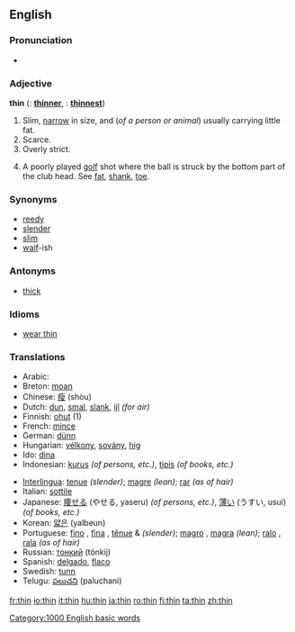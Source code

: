 ==English==

===Pronunciation===
*{{IPA|/'θɪn/}}

===Adjective===
'''thin'''  ({{compar}}: '''[[thinner]]''', {{superl}}: '''[[thinnest]]''')

# Slim, [[narrow]] in size, and (''of a person or animal'') usually carrying little fat.
# Scarce.
# Overly strict.
# {{sports}} A poorly played [[golf]] shot where the ball is struck by the bottom part of the club head. See [[fat]], [[shank]], [[toe]].

===Synonyms===
*[[reedy]]
*[[slender]]
*[[slim]]
*[[waif]]-ish

===Antonyms===
*[[thick]]

===Idioms===
*[[wear thin]]

===Translations===
{{top}}
*Arabic: {{ARchar|[[رقيق]]}} {{Unicode|(raqíeq)}}
*Breton: [[moan#Breton|moan]]
*Chinese: [[瘦]] (shòu)
*Dutch: [[dun]], [[smal]], [[slank]], [[ijl]] ''(for air)''
*Finnish: [[ohut]] (1)
*French: [[mince]]
*German: [[dünn]]
*Hungarian: [[vélkony]], [[sovány]], [[hig#Hungarian|hig]]
*Ido: [[dina]]
*Indonesian: [[kurus]] ''(of persons, etc.)'', [[tipis]] ''(of books, etc.)''
{{mid}}
*[[Interlingua]]: [[tenue]] ''(slender)''; [[magre]] ''(lean)''; [[rar]] ''(as of hair)''
*Italian: [[sottile]]
*Japanese: [[痩せる]] (やせる, yaseru) ''(of persons, etc.)'', [[薄い]] (うすい, usui) ''(of books, etc.)''
*Korean: [[얇은]] (yalbeun)
*Portuguese: [[fino]] {{m}}, [[fina]] {{f}}, [[tênue]] {{m}} & {{f}} ''(slender)''; [[magro]] {{m}}, [[magra]] {{f}} ''(lean)''; [[ralo]] {{m}}, [[rala]] {{f}} ''(as of hair)''
*Russian: [[тонкий]] (tónkij)
*Spanish: [[delgado]], [[flaco]]
*Swedish: [[tunn]]
*Telugu: [[పలుచని]] (paluchani)
{{bottom}}

[[Category:1000 English basic words]]

[[fr:thin]]
[[io:thin]]
[[it:thin]]
[[hu:thin]]
[[ja:thin]]
[[ro:thin]]
[[fi:thin]]
[[ta:thin]]
[[zh:thin]]